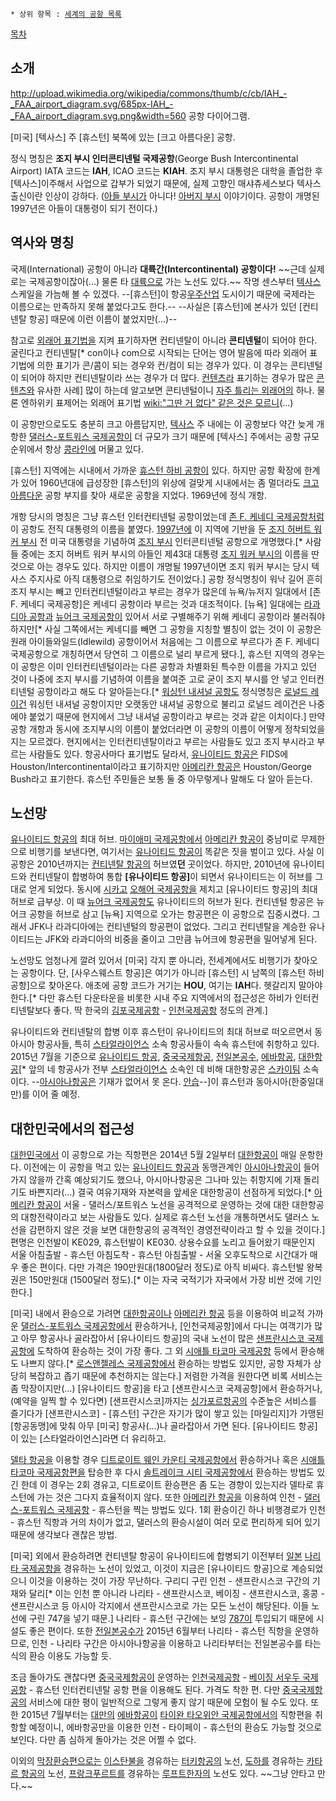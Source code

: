  * 상위 항목 : [[세계의 공항 목록]]

[[목차]]
== 소개 ==
http://upload.wikimedia.org/wikipedia/commons/thumb/c/cb/IAH_-_FAA_airport_diagram.svg/685px-IAH_-_FAA_airport_diagram.svg.png&width=560
공항 다이어그램.

[미국] [텍사스] 주 [휴스턴] 북쪽에 있는 [크고 아름다운] 공항. 

정식 명칭은 '''조지 부시 인터콘티넨털 국제공항'''(George Bush Intercontinental Airport)
IATA 코드는 '''IAH''', ICAO 코드는 '''KIAH'''. 조지 부시 대통령은 대학을 졸업한 후 [텍사스]이주해서 사업으로 갑부가 되었기 때문에, 실제 고향인 매샤츄세스보다 텍사스 출신이란 인상이 강하다. ([[조지 워커 부시|아들 부시]]가 아니다! [[조지 허버트 워커 부시|아버지 부시]] 이야기이다. 공항이 개명된 1997년은 아들이 대통령이 되기 전이다.)

== 역사와 명칭 ==
국제(International) 공항이 아니라 '''대륙간(Intercontinental) 공항이다!''' ~~근데 실제로는 국제공항이잖아(...) 물론 타 [[대륙]]으로 가는 노선도 있다.~~ 작명 센스부터 [[텍사스]] 스케일을 가늠해 볼 수 있겠다. --[휴스턴]이 항공[[우주]]산업 도시이기 때문에 국제라는 이름으로는 만족하지 못해 붙었다고도 한다.-- --사실은 [휴스턴]에 본사가 있던 [컨티넨탈 항공] 때문에 이런 이름이 붙었지만(...)--

참고로 [[외래어 표기법]]을 지켜 표기하자면 컨티넨탈이 아니라 '''콘티넨털'''이 되어야 한다. 굴린다고 컨티넨탈[* con이나 com으로 시작되는 단어는 영어 발음에 따라 외래어 표기법에 의한 표기가 콘/콤이 되는 경우와 컨/컴이 되는 경우가 있다. 이 경우는 콘티넨털이 되어야 하지만 컨티넨탈이라 쓰는 경우가 더 많다. [[컨텐츠]]라 표기하는 경우가 많은 [[콘텐츠]]와 유사한 사례] 많이 하는데 알고보면 콘티넨털이니 [[자주 틀리는 외래어]]의 하나. 물론 엔하위키 표제어는 외래어 표기법 [[wiki:"그딴 거 없다" 같은 것은 모르니]](...)

이 공항만으로도도 충분히 크고 아름답지만, [[텍사스]] 주 내에는 이 공항보다 약간 늦게 개항한 [[댈러스-포트워스 국제공항]]이 더 규모가 크기 때문에 [텍사스] 주에서는 공항 규모 순위에서 항상 [[콩라인]]에 머물고 있다.

[휴스턴] 지역에는 시내에서 가까운 [[휴스턴 하비 공항]]이 있다. 하지만 공항 확장에 한계가 있어 1960년대에 급성장한 [휴스턴]의 위상에 걸맞게 시내에서는 좀 멀더라도 [[크고 아름다운]] 공항 부지를 찾아 새로운 공항을 지었다. 1969년에 정식 개항. 

개항 당시의 명칭은 그냥 휴스턴 인터컨티넨털 공항이었는데 [[존 F. 케네디 국제공항]]처럼 이 공항도 전직 대통령의 이름을 붙였다. [[1997년]]에 이 지역에 기반을 둔 [[조지 허버트 워커 부시]] 전 미국 대통령을 기념하여 [[조지 부시]] 인터콘티넨털 공항으로 개명했다.[* 사람들 중에는 조지 허버트 워커 부시의 아들인 제43대 대통령 [[조지 워커 부시]]의 이름을 딴 것으로 아는 경우도 있다. 하지만 이름이 개명될 1997년이면 조지 워커 부시는 당시 텍사스 주지사로 아직 대통령으로 취임하기도 전이었다.] 공항 정식명칭이 워낙 길어 흔히 조지 부시는 빼고 인터컨티넨털이라고 부르는 경우가 많은데 뉴욕/뉴저지 일대에서 [존 F. 케네디 국제공항]은 케네디 공항이라 부르는 것과 대조적이다. [뉴욕] 일대에는 [[라과디아 공항]]과 [[뉴어크 국제공항]]이 있어서 서로 구별해주기 위해 케네디 공항이라 불러줘야 하지만[* 사실 그쪽에서는 케네디를 빼면 그 공항을 지칭할 별칭이 없는 것이 이 공항은 원래 아이들와일드(Idlewild) 공항이어서 처음에는 그 이름으로 부르다가 존 F. 케네디 국제공항으로 개칭하면서 당연히 그 이름으로 널리 부르게 됐다.], 휴스턴 지역의 경우는 이 공항은 이미 인터컨티넨털이라는 다른 공항과 차별화된 특수한 이름을 가지고 있던 것이 나중에 조지 부시를 기념하여 이름을 붙여준 고로 굳이 조지 부시를 안 넣고 인터컨티넨털 공항이라고 해도 다 알아듣는다.[* [[워싱턴 내셔널 공항]]도 정식명칭은 [[로널드 레이건]] 워싱턴 내셔널 공항이지만 오랫동안 내셔널 공항으로 불리고 로널드 레이건은 나중에야 붙었기 때문에 현지에서 그냥 내셔널 공항이라고 부르는 것과 같은 이치이다.] 만약 공항 개항과 동시에 조지부시의 이름이 붙었더라면 이 공항의 이름이 어떻게 정착되었을지는 모르겠다. 현지에서는 인터컨티넨탈이라고 부르는 사람들도 있고 조지 부시라고 부르는 사람들도 있다. 항공사마다 표기법도 달라서, [[유나이티드 항공]]은 FIDS에 Houston/Intercontinental이라고 표기하지만 [[아메리칸 항공]]은 Houston/George Bush라고 표기한다. 휴스턴 주민들은 보통 둘 중 아무렇게나 말해도 다 알아 듣는다.

== 노선망 ==
[[유나이티드 항공]]의 최대 허브. [[마이애미 국제공항]]에서 [[아메리칸 항공]]이 중남미로 무제한으로 비행기를 보낸다면, 여기서는 [[유나이티드 항공]]이 똑같은 짓을 벌이고 있다. 사실 이 공항은 2010년까지는 [[컨티넨탈 항공]]의 허브였'''던''' 곳이었다. 하지만, 2010년에 유나이티드와 컨티넨탈이 합병하여 통합 '''[유나이티드 항공]'''이 되면서 유나이티드는 이 허브를 그대로 얻게 되었다. 동시에 [[시카고]] [[오해어 국제공항]]을 제치고 [유나이티드 항공]의 최대 허브로 급부상. 이 때 [[뉴어크 국제공항]]도 유나이티드의 허브가 된다. 컨티넨털 항공은 뉴어크 공항을 허브로 삼고 [뉴욕] 지역으로 오가는 항공편은 이 공항으로 집중시켰다. 그래서 JFK나 라과디아에는 컨티넨털의 항공편이 없었다. 그리고 컨티넨탈을 계승한 유나이티드는 JFK와 라과디아의 비중을 줄이고 그만큼 뉴어크에 항공편을 밀어넣게 된다.

노선망도 엄청나게 깔려 있어서 [미국] 각지 뿐 아니라, 전세계에서도 비행기가 찾아오는 공항이다. 단, [사우스웨스트 항공]은 여기가 아니라 [휴스턴] 시 남쪽의 [휴스턴 하비 공항]으로 찾아온다. 애초에 공항 코드가 거기는 '''HOU''', 여기는 '''IAH'''다. 헷갈리지 말아야 한다.[* 다만 휴스턴 다운타운을 비롯한 시내 주요 지역에서의 접근성은 하비가 인터컨티넨탈보다 좋다. 딱 한국의 [[김포국제공항]] - [[인천국제공항]] 정도의 관계.]

유나이티드와 컨티넨탈의 합병 이후 휴스턴이 유나이티드의 최대 허브로 떠오르면서 동아시아 항공사들, 특히 [[스타얼라이언스]] 소속 항공사들이 속속 휴스턴에 취항하고 있다. 2015년 7월을 기준으로 [[유나이티드 항공]], [[중국국제항공]], [[전일본공수]], [[에바항공]], [[대한항공]][* 앞의 네 항공사가 전부 [[스타얼라이언스]] 소속인 데 비해 대한항공은 [[스카이팀]] 소속이다. --[[아시아나항공]]은 기재가 없어서 못 온다. [[안습]]--]이 휴스턴과 동아시아(한중일대만)를 이어 줄 예정.
== 대한민국에서의 접근성 ==
[[대한민국]]에서 이 공항으로 가는 직항편은 2014년 5월 2일부터 [[대한항공]]이 매일 운항한다. 이전에는 이 공항을 먹고 있는 [[유나이티드 항공]]과 동맹관계인 [[아시아나항공]]이 들어가지 않을까 간혹 예상되기도 했으나, 아시아나항공은 그나마 있는 취항지에 기재 돌리기도 바쁜지라(…) 결국 여유기재와 자본력을 앞세운 대한항공이 선점하게 되었다.[* [[아메리칸 항공]]이 서울 - 댈러스/포트워스 노선을 공격적으로 운영하는 것에 대한 대한항공의 대항전략이라고 보는 사람들도 있다. 실제로 휴스턴 노선을 개통하면서도 댈러스 노선을 감편하지 않은 것을 보면 대한항공의 공격적인 경영전략이라고 할 수 있을 것이다.] 편명은 인천발이 KE029, 휴스턴발이 KE030. 상용수요를 노리고 들어왔기 때문인지 서울 아침출발 - 휴스턴 아침도착 - 휴스턴 아침출발 - 서울 오후도착으로 시간대가 매우 좋은 편이다. 다만 가격은 190만원대(1800달러 정도)로 아직 비싸다. 휴스턴발 왕복권은 150만원대 (1500달러 정도).[* 이는 자국 국적기가 자국에서 가장 비싼 것에 기인한다.]

[미국] 내에서 환승으로 가려면 [[대한항공]]이나 [[아메리칸 항공]] 등을 이용하여 비교적 가까운 [[댈러스-포트워스 국제공항]]에서 환승하거나, [인천국제공항]에서 다니는 여객기가 많고 아무 항공사나 골라잡아서 [유나이티드 항공]의 국내 노선이 많은 [[샌프란시스코 국제공항]]에 도착하여 환승하는 것이 가장 좋다. 그 외  [[시애틀 타코마 국제공항]] 등에서 환승해도 나쁘지 않다.[* [[로스앤젤레스 국제공항]]에서 환승하는 방법도 있지만, 공항 자체가 상당히 복잡하고 좁기 때문에 추천하지는 않는다.] 저렴한 가격을 원한다면 비록 서비스는 좀 막장이지만(…) [유나이티드 항공]을 타고 [샌프란시스코 국제공항]에서 환승하거나, (예약을 일찍 할 수 있다면) [샌프란시스코]까지는 [[싱가포르항공]]의 수준높은 서비스를 즐기다가 [샌프란시스코] - [휴스턴] 구간은 자기가 많이 쌓고 있는 [마일리지]가 가맹된 [항공동맹]에 맞춰 아무 [미국] 항공사(…)나 골라잡아서 가면 된다. [유나이티드 항공]이 있는 [스타얼라이언스]라면 더 유리하고.

[[델타 항공]]을 이용할 경우 [[디트로이트 웨인 카운티 국제공항]]에서 환승하거나 혹은 [[시애틀 타코마 국제공항]]편을 탑승한 후 다시 [[솔트레이크 시티 국제공항]]에서 환승하는 방법도 있긴 한데 이 경우는 2회 경유고, 디트로이트 환승편은 좀 도는 경향이 있는지라 델타로 휴스턴에 가는 것은 그다지 효율적이지 않다. 또한 [[아메리칸 항공]]을 이용하여 인천 - [[댈러스-포트워스 국제공항]] - 휴스턴을 찍는 방법도 있다. 1회 환승이긴 하나 비행경로가 인천 - 휴스턴 직항과 거의 차이가 없고, 댈러스의 환승시설이 여러 모로 편리하게 되어 있기 때문에 생각보다 괜찮은 방법.

[미국] 외에서 환승하려면 컨티넨탈 항공이 유나이티드에 합병되기 이전부터 [[일본]] [[나리타 국제공항]]을 경유하는 노선이 있었고, 이것이 지금은 [유나이티드 항공]으로 계승되었으니 이것을 이용하는 것이 가장 무난하다. 구리디 구린 인천 - 샌프란시스코 구간의 기재와 달리[* 이는 인천 뿐 아니라 나리타 - 샌프란시스코, 베이징 - 샌프란시스코, 홍콩 - 샌프란시스코 등 아시아 각지에서 샌프란시스코로 가는 모든 노선이 해당된다. 이들 노선에 구린 747을 넣기 때문.] 나리타 - 휴스턴 구간에는 보잉 [[787]]이 투입되기 때문에 시설도 좋은 편이다. 또한 [[전일본공수]]가 2015년 6월부터 나리타 - 휴스턴 직항을 운영하므로, 인천 - 나리타 구간은 아시아나항공을 이용하고 나리타부터는 전일본공수를 타는 식의 환승 이용도 가능할 듯.

조금 돌아가도 괜찮다면 [[중국국제항공]]이 운영하는 [[인천국제공항]] - [[베이징 서우두 국제공항]] - 휴스턴 인터컨티넨탈 공항 편을 이용해도 된다. 가격도 착한 편. 다만 [[중국국제항공]]의 서비스에 대한 평이 일반적으로 그렇게 좋지 않기 때문에 모험이 될 수도 있다. 또한 2015년 7월부터는 [[대만]]의 [[에바항공]]이 [[타이완 타오위안 국제공항]]에서의 직항편을 취항할 예정이니, 에바항공만을 이용한 인천 - 타이페이 - 휴스턴의 환승도 가능할 것으로 보인다. 다만 좀 심하게 돌아가는 것은 어쩔 수 없다. 

이외의 [[막장환승]]편으로는 [[이스탄불]]을 경유하는 [[터키항공]]의 노선, [[도하]]를 경유하는 [[카타르 항공]]의 노선, [[프랑크푸르트]]를 경유하는 [[루프트한자]]의 노선도 있다. ~~그냥 안타고 만다.~~
